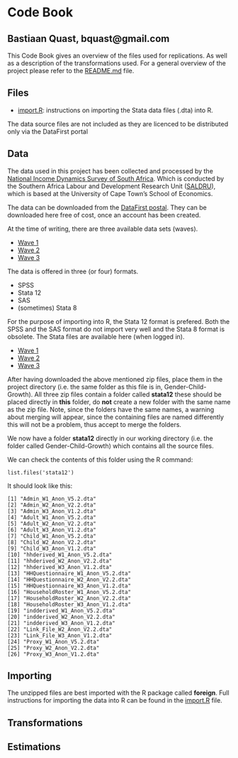 Code Book
========================================================
Bastiaan Quast, bquast@gmail.com
--------------------------------------------------------

This Code Book gives an overview of the files used for replications. As well as a description of the transformations used. For a general overview of the project please refer to the [README.md](/README.md) file.

Files
--------------------------------------------------------
* [import.R](/import.R): instructions on importing the Stata data files (.dta) into R.


The data source files are not included as they are licenced to be distributed only via the DataFirst portal

Data
--------------------------------------------------------
The data used in this project has been collected and processed by the [National Income Dynamics Survey of South Africa][1]. Which is conducted by the Southern Africa Labour and Development Research Unit ([SALDRU][2]), which is based at the University of Cape Town’s School of Economics.

The data can be downloaded from the [DataFirst postal][2]. They can be downloaded here free of cost, once an account has been created.

At the time of writing, there are three available data sets (waves).

* [Wave 1][3]
* [Wave 2][4]
* [Wave 3][5]

The data is offered in three (or four) formats.

* SPSS
* Stata 12
* SAS
* (sometimes) Stata 8

For the purpose of importing into R, the Stata 12 format is prefered. Both the SPSS and the SAS format do not import very well and the Stata 8 format is obsolete. The Stata files are available here (when logged in).

* [Wave 1][6]
* [Wave 2][7]
* [Wave 3][8]

After having downloaded the above mentioned zip files, place them in the project directory (i.e. the same folder as this file is in, Gender-Child-Growth). All three zip files contain a folder called **stata12** these should be placed directly in **this** folder, do **not** create a new folder with the same name as the zip file. Note, since the folders have the same names, a warning about merging will appear, since the containing files are named differently this will not be a problem, thus accept to merge the folders.

We now have a folder **stata12** directly in our working directory (i.e. the folder called Gender-Child-Growth) which contains all the source files.

We can check the contents of this folder using the R command:

    list.files('stata12')

It should look like this:

    [1] "Admin_W1_Anon_V5.2.dta"          
    [2] "Admin_W2_Anon_V2.2.dta"          
    [3] "Admin_W3_Anon_V1.2.dta"          
    [4] "Adult_W1_Anon_V5.2.dta"          
    [5] "Adult_W2_Anon_V2.2.dta"          
    [6] "Adult_W3_Anon_V1.2.dta"          
    [7] "Child_W1_Anon_V5.2.dta"          
    [8] "Child_W2_Anon_V2.2.dta"          
    [9] "Child_W3_Anon_V1.2.dta"          
    [10] "hhderived_W1_Anon_V5.2.dta"      
    [11] "hhderived_W2_Anon_V2.2.dta"      
    [12] "hhderived_W3_Anon_V1.2.dta"      
    [13] "HHQuestionnaire_W1_Anon_V5.2.dta"
    [14] "HHQuestionnaire_W2_Anon_V2.2.dta"
    [15] "HHQuestionnaire_W3_Anon_V1.2.dta"
    [16] "HouseholdRoster_W1_Anon_V5.2.dta"
    [17] "HouseholdRoster_W2_Anon_V2.2.dta"
    [18] "HouseholdRoster_W3_Anon_V1.2.dta"
    [19] "indderived_W1_Anon_V5.2.dta"     
    [20] "indderived_W2_Anon_V2.2.dta"     
    [21] "indderived_W3_Anon_V1.2.dta"     
    [22] "Link_File_W2_Anon_V2.2.dta"      
    [23] "Link_File_W3_Anon_V1.2.dta"      
    [24] "Proxy_W1_Anon_V5.2.dta"          
    [25] "Proxy_W2_Anon_V2.2.dta"          
    [26] "Proxy_W3_Anon_V1.2.dta"


Importing
--------------------------------------------------------
The unzipped files are best imported with the R package called **foreign**. Full instructions for importing the data into R can be found in the [import.R](/import.R) file.

Transformations
--------------------------------------------------------


Estimations
--------------------------------------------------------




[1]: http://www.nids.uct.ac.za/
[2]: http://www.saldru.uct.ac.za/
[3]: http://www.datafirst.uct.ac.za/dataportal/index.php/catalog/central/about
[4]: http://www.datafirst.uct.ac.za/dataportal/index.php/catalog/451
[5]: http://www.datafirst.uct.ac.za/dataportal/index.php/catalog/452
[6]: http://www.datafirst.uct.ac.za/dataportal/index.php/catalog/453
[7]: http://www.datafirst.uct.ac.za/dataportal/index.php/catalog/451/download/6038
[8]: http://www.datafirst.uct.ac.za/dataportal/index.php/catalog/452/download/6001
[9]: http://www.datafirst.uct.ac.za/dataportal/index.php/catalog/453/download/6052